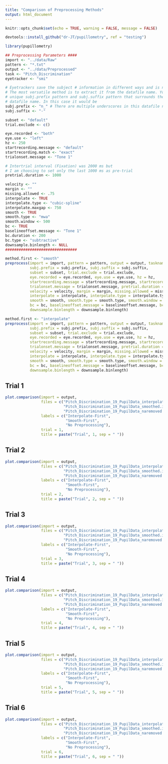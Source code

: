 ```yaml
---
title: "Comparison of Preprocessing Methods"
output: html_document
---
```


```r
knitr::opts_chunk$set(echo = TRUE, warning = FALSE, message = FALSE)
```

```r
devtools::install_github("dr-JT/pupillometry", ref = "testing")
```

```r
library(pupillometry)
```

```r
## Preprocessing Parameters ####
import <- "../data/Raw"
pattern <- "*.txt"
output <- "../data/Preprocessed"
task <- "Pitch_Discrimination"
eyetracker <- "smi"

# Eyetrackers save the subject # information in different ways and is not always easy to obtain
# The most versatile method is to extract it from the datafile name. You need to identify a 
# unique subj.prefix pattern and subj.suffix pattern that surrounds the subject # in the 
# datafile name. In this case it would be 
subj.prefix <- "n_" # There are multiple underscores in this datafile name so it needs to be more specific "n_"
subj.suffix <- "-"

subset <- "default"
trial.exclude <- c()

eye.recorded <- "both"
eye.use <- "left"
hz <- 250
startrecording.message <- "default"
startrecording.match <- "exact"
trialonset.message <- "Tone 1" 

# Intertrial interval (Fixation) was 2000 ms but 
# I am choosing to set only the last 1000 ms as pre-trial
pretrial.duration <- 1000

velocity <- ""
margin <- ""
missing.allowed <- .75
interpolate <- TRUE
interpolate.type <- "cubic-spline"
interpolate.maxgap <- 750
smooth <- TRUE
smooth.type <- "mwa"
smooth.window <- 500
bc <- TRUE
baselineoffset.message <- "Tone 1"
bc.duration <- 200
bc.type <- "subtractive"
downsample.binlength <- NULL
################################
```

```r
method.first <- "smooth"
preprocess(import = import, pattern = pattern, output = output, taskname = task, eyetracker = eyetracker,
           subj.prefix = subj.prefix, subj.suffix = subj.suffix,
           subset = subset, trial.exclude = trial.exclude,
           eye.recorded = eye.recorded, eye.use = eye.use, hz = hz,
           startrecording.message = startrecording.message, startrecording.match = startrecording.match,
           trialonset.message = trialonset.message, pretrial.duration = pretrial.duration,
           velocity = velocity, margin = margin, missing.allowed = missing.allowed,
           interpolate = interpolate, interpolate.type = interpolate.type, interpolate.maxgap = interpolate.maxgap,
           smooth = smooth, smooth.type = smooth.type, smooth.window = smooth.window, method.first = method.first,
           bc = bc, baselineoffset.message = baselineoffset.message, bc.duration = bc.duration, bc.type = bc.type,
           downsample.binlength = downsample.binlength)
```

```r
method.first <- "interpolate"
preprocess(import = import, pattern = pattern, output = output, taskname = task, eyetracker = eyetracker,
           subj.prefix = subj.prefix, subj.suffix = subj.suffix,
           subset = subset, trial.exclude = trial.exclude,
           eye.recorded = eye.recorded, eye.use = eye.use, hz = hz,
           startrecording.message = startrecording.message, startrecording.match = startrecording.match,
           trialonset.message = trialonset.message, pretrial.duration = pretrial.duration,
           velocity = velocity, margin = margin, missing.allowed = missing.allowed,
           interpolate = interpolate, interpolate.type = interpolate.type, interpolate.maxgap = interpolate.maxgap,
           smooth = smooth, smooth.type = smooth.type, smooth.window = smooth.window, method.first = method.first,
           bc = bc, baselineoffset.message = baselineoffset.message, bc.duration = bc.duration, bc.type = bc.type,
           downsample.binlength = downsample.binlength)
```

## Trial 1
```r
plot.comparison(import = output, 
                files = c("Pitch_Discrimination_19_PupilData_interpolated.smoothed.bc.txt",
                          "Pitch_Discrimination_19_PupilData_smoothed.interpolated.bc.txt",
                          "Pitch_Discrimination_19_PupilData_naremoved.bc.txt"),
                labels = c("Interpolate-First",
                           "Smooth-First",
                           "No Preprocessing"), 
                trial = 1,
                title = paste("Trial", 1, sep = " ")) 
```

## Trial 2
```r
plot.comparison(import = output, 
                files = c("Pitch_Discrimination_19_PupilData_interpolated.smoothed.bc.txt",
                          "Pitch_Discrimination_19_PupilData_smoothed.interpolated.bc.txt",
                          "Pitch_Discrimination_19_PupilData_naremoved.bc.txt"),
                labels = c("Interpolate-First",
                           "Smooth-First",
                           "No Preprocessing"), 
                trial = 2,
                title = paste("Trial", 2, sep = " ")) 
```

## Trial 3
```r
plot.comparison(import = output, 
                files = c("Pitch_Discrimination_19_PupilData_interpolated.smoothed.bc.txt",
                          "Pitch_Discrimination_19_PupilData_smoothed.interpolated.bc.txt",
                          "Pitch_Discrimination_19_PupilData_naremoved.bc.txt"),
                labels = c("Interpolate-First",
                           "Smooth-First",
                           "No Preprocessing"), 
                trial = 3,
                title = paste("Trial", 3, sep = " ")) 
```

## Trial 4
```r
plot.comparison(import = output, 
                files = c("Pitch_Discrimination_19_PupilData_interpolated.smoothed.bc.txt",
                          "Pitch_Discrimination_19_PupilData_smoothed.interpolated.bc.txt",
                          "Pitch_Discrimination_19_PupilData_naremoved.bc.txt"),
                labels = c("Interpolate-First",
                           "Smooth-First",
                           "No Preprocessing"), 
                trial = 4,
                title = paste("Trial", 4, sep = " ")) 
```

## Trial 5
```r
plot.comparison(import = output, 
                files = c("Pitch_Discrimination_19_PupilData_interpolated.smoothed.bc.txt",
                          "Pitch_Discrimination_19_PupilData_smoothed.interpolated.bc.txt",
                          "Pitch_Discrimination_19_PupilData_naremoved.bc.txt"),
                labels = c("Interpolate-First",
                           "Smooth-First",
                           "No Preprocessing"), 
                trial = 5,
                title = paste("Trial", 5, sep = " ")) 
```

## Trial 6
```r
plot.comparison(import = output, 
                files = c("Pitch_Discrimination_19_PupilData_interpolated.smoothed.bc.txt",
                          "Pitch_Discrimination_19_PupilData_smoothed.interpolated.bc.txt",
                          "Pitch_Discrimination_19_PupilData_naremoved.bc.txt"),
                labels = c("Interpolate-First",
                           "Smooth-First",
                           "No Preprocessing"), 
                trial = 6,
                title = paste("Trial", 6, sep = " ")) 
```

